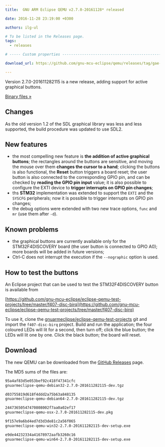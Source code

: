 ```yaml
---
title:  GNU ARM Eclipse QEMU v2.7.0-20161128* released

date: 2016-11-28 23:19:00 +0300

authors: ilg-ul

# To be listed in the Releases page.
tags:
  - releases

# ----- Custom properties -----------------------------------------------------

download_url: https://github.com/gnu-mcu-eclipse/qemu/releases/tag/gae-2.7.0-20161128/

---
```


Version 2.7.0-201611282115 is a new release, adding support for active graphical buttons.

<!-- truncate -->

<p><a href={frontMatter.download_url}>Binary files »</a></p>

## Changes

As the old version 1.2 of the SDL graphical library was less and less supported, the build procedure was updated to use SDL2.

## New features

- the most compelling new feature is **the addition of active graphical buttons**; the rectangles around the buttons are sensitive, and moving the mouse over them **changes the cursor to a hand**; clicking the buttons is also functional, the **Reset** button triggers a board reset; the user button is also connected to the corresponding GPIO pin, and can be checked by **reading the GPIO pin input** value; it is also possible to configure the EXTI device to **trigger interrupts on GPIO pin changes**;
- ths **STM32** implementation was extended to support the `EXTI` and the `SYSCFG` peripherals; now it is possible to trigger interrupts on GPIO pin changes;
- the debug options were extended with two new trace options, `func` and `mr` (use them after `-d`).

## Known problems

- the graphical buttons are currently available only for the STM32F4DISCOVERY board (the user button is connected to GPIO A0); more boards will be added in future versions;
- Ctrl-C does not interrupt the execution if the `--nographic` option is used.

## How to test the buttons

An Eclipse project that can be used to test the STM32F4DISCOVERY button is available from

[https://github.com/gnu-mcu-eclipse/eclipse-qemu-test-projects/tree/master/f407-disc-birq](https://github.com/gnu-mcu-eclipse/eclipse-qemu-test-projects/tree/master/f407-disc-birq)

To use it, clone the [gnuarmeclipse/eclipse-qemu-test-projects](https://github.com/gnu-mcu-eclipse/eclipse-qemu-test-projects) git and import the `f407-disc-birq` project. Build and run the application; the four coloured LEDs will lit for a second, then turn off; click the blue button; the LEDs will lit one by one. Click the black button; the board will reset.

## Download

The new QEMU can be downloaded from the <a href={frontMatter.download_url}>GitHub Releases</a> page.

The MD5 sums of the files are:

```txt
95a4af83d5e053bef92c418f47341cfc
gnuarmeclipse-qemu-debian32-2.7.0-201611282115-dev.tgz

d03755819d618f4ddd2a75b63a848135
gnuarmeclipse-qemu-debian64-2.7.0-201611282115-dev.tgz

24473650547470808002f7aa0a02ef17
gnuarmeclipse-qemu-osx-2.7.0-201611282115-dev.pkg

9f157e9a6bd4ed7d3d3de81c2a56f065
gnuarmeclipse-qemu-win32-2.7.0-201611282115-dev-setup.exe

e9de44232334a41678972aafb3260c16
gnuarmeclipse-qemu-win64-2.7.0-201611282115-dev-setup.exe
```
